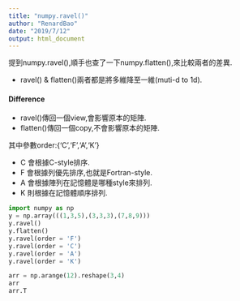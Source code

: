 ```yaml
---
title: "numpy.ravel()"
author: "RenardBao"
date: "2019/7/12"
output: html_document
---
```

提到numpy.ravel(),順手也查了一下numpy.flatten(),來比較兩者的差異.

* ravel() & flatten()兩者都是將多維降至一維(muti-d to 1d).

#### Difference

* ravel()傳回一個view,會影響原本的矩陣.
* flatten()傳回一個copy,不會影響原本的矩陣.

其中參數order:{'C','F','A','K'}

* C 會根據C-style排序.  
* F 會根據列優先排序,也就是Fortran-style.
* A 會根據陣列在記憶體是哪種style來排列.
* K 則根據在記憶體順序排列.
   
```python
import numpy as np
y = np.array(((1,3,5),(3,3,3),(7,8,9)))
y.ravel()
y.flatten()
y.ravel(order = 'F')
y.ravel(order = 'C')
y.ravel(order = 'A')
y.ravel(order = 'K')

```

```python
arr = np.arange(12).reshape(3,4)
arr
arr.T
```





